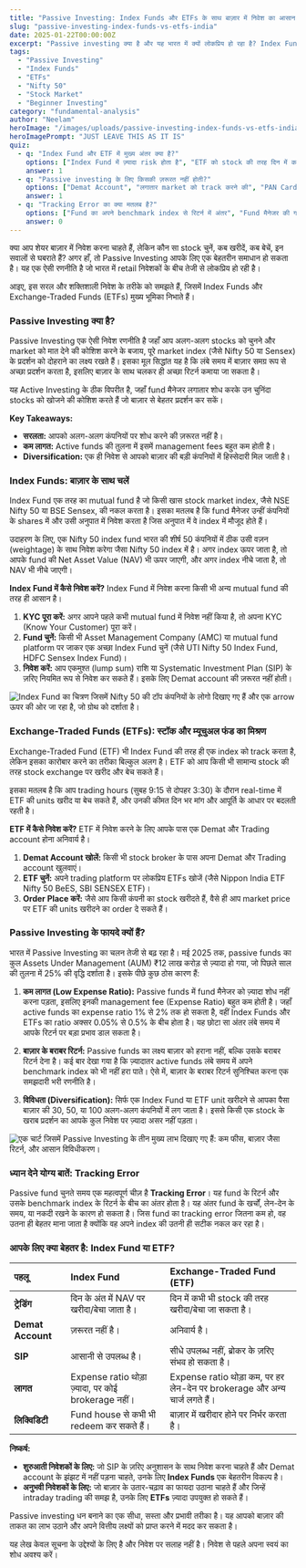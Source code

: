 ```yaml
---
title: "Passive Investing: Index Funds और ETFs के साथ बाज़ार में निवेश का आसान तरीका"
slug: "passive-investing-index-funds-vs-etfs-india"
date: 2025-01-22T00:00:00Z
excerpt: "Passive investing क्या है और यह भारत में क्यों लोकप्रिय हो रहा है? Index Funds और ETFs के बीच के अंतर को समझें और जानें कि आपके लिए कौन सा बेहतर है।"
tags:
  - "Passive Investing"
  - "Index Funds"
  - "ETFs"
  - "Nifty 50"
  - "Stock Market"
  - "Beginner Investing"
category: "fundamental-analysis"
author: "Neelam"
heroImage: "/images/uploads/passive-investing-index-funds-vs-etfs-india/hero-image.jpg"
heroImagePrompt: "JUST LEAVE THIS AS IT IS"
quiz:
  - q: "Index Fund और ETF में मुख्य अंतर क्या है?"
    options: ["Index Fund में ज़्यादा risk होता है", "ETF को stock की तरह दिन में कभी भी खरीद-बेच सकते हैं", "ETF में SIP नहीं कर सकते"]
    answer: 1
  - q: "Passive investing के लिए किसकी ज़रूरत नहीं होती?"
    options: ["Demat Account", "लगातार market को track करने की", "PAN Card"]
    answer: 1
  - q: "Tracking Error का क्या मतलब है?"
    options: ["Fund का अपने benchmark index से रिटर्न में अंतर", "Fund मैनेजर की गलती", "Brokerage चार्ज"]
    answer: 0
---
```


क्या आप शेयर बाज़ार में निवेश करना चाहते हैं, लेकिन कौन सा stock चुनें, कब खरीदें, कब बेचें, इन सवालों से घबराते हैं? अगर हाँ, तो Passive Investing आपके लिए एक बेहतरीन समाधान हो सकता है। यह एक ऐसी रणनीति है जो भारत में retail निवेशकों के बीच तेजी से लोकप्रिय हो रही है।

आइए, इस सरल और शक्तिशाली निवेश के तरीके को समझते हैं, जिसमें Index Funds और Exchange-Traded Funds (ETFs) मुख्य भूमिका निभाते हैं।

### Passive Investing क्या है?

Passive Investing एक ऐसी निवेश रणनीति है जहाँ आप अलग-अलग stocks को चुनने और market को मात देने की कोशिश करने के बजाय, पूरे market index (जैसे Nifty 50 या Sensex) के प्रदर्शन को दोहराने का लक्ष्य रखते हैं। इसका मूल सिद्धांत यह है कि लंबे समय में बाज़ार समग्र रूप से अच्छा प्रदर्शन करता है, इसलिए बाज़ार के साथ चलकर ही अच्छा रिटर्न कमाया जा सकता है।

यह Active Investing के ठीक विपरीत है, जहाँ fund मैनेजर लगातार शोध करके उन चुनिंदा stocks को खोजने की कोशिश करते हैं जो बाज़ार से बेहतर प्रदर्शन कर सकें।

**Key Takeaways:**
*   **सरलता:** आपको अलग-अलग कंपनियों पर शोध करने की ज़रूरत नहीं है।
*   **कम लागत:** Active funds की तुलना में इसमें management fees बहुत कम होती है।
*   **Diversification:** एक ही निवेश से आपको बाज़ार की बड़ी कंपनियों में हिस्सेदारी मिल जाती है।

### Index Funds: बाज़ार के साथ चलें

Index Fund एक तरह का mutual fund है जो किसी खास stock market index, जैसे NSE Nifty 50 या BSE Sensex, की नकल करता है। इसका मतलब है कि fund मैनेजर उन्हीं कंपनियों के shares में और उसी अनुपात में निवेश करता है जिस अनुपात में वे index में मौजूद होते हैं।

उदाहरण के लिए, एक Nifty 50 index fund भारत की शीर्ष 50 कंपनियों में ठीक उसी वज़न (weightage) के साथ निवेश करेगा जैसा Nifty 50 index में है। अगर index ऊपर जाता है, तो आपके fund की Net Asset Value (NAV) भी ऊपर जाएगी, और अगर index नीचे जाता है, तो NAV भी नीचे जाएगी।

**Index Fund में कैसे निवेश करें?**
Index Fund में निवेश करना किसी भी अन्य mutual fund की तरह ही आसान है।
1.  **KYC पूरा करें:** अगर आपने पहले कभी mutual fund में निवेश नहीं किया है, तो अपना KYC (Know Your Customer) पूरा करें।
2.  **Fund चुनें:** किसी भी Asset Management Company (AMC) या mutual fund platform पर जाकर एक अच्छा Index Fund चुनें (जैसे UTI Nifty 50 Index Fund, HDFC Sensex Index Fund)।
3.  **निवेश करें:** आप एकमुश्त (lump sum) राशि या Systematic Investment Plan (SIP) के ज़रिए नियमित रूप से निवेश कर सकते हैं। इसके लिए Demat account की ज़रूरत नहीं होती।

![Index Fund का चित्रण जिसमें Nifty 50 की टॉप कंपनियों के लोगो दिखाए गए हैं और एक arrow ऊपर की ओर जा रहा है, जो ग्रोथ को दर्शाता है।](/images/uploads/passive-investing-index-funds-vs-etfs-india/index-fund-concept.png)

### Exchange-Traded Funds (ETFs): स्टॉक और म्यूचुअल फंड का मिश्रण

Exchange-Traded Fund (ETF) भी Index Fund की तरह ही एक index को track करता है, लेकिन इसका कारोबार करने का तरीका बिल्कुल अलग है। ETF को आप किसी भी सामान्य stock की तरह stock exchange पर खरीद और बेच सकते हैं।

इसका मतलब है कि आप trading hours (सुबह 9:15 से दोपहर 3:30) के दौरान real-time में ETF की units खरीद या बेच सकते हैं, और उनकी कीमत दिन भर मांग और आपूर्ति के आधार पर बदलती रहती है।

**ETF में कैसे निवेश करें?**
ETF में निवेश करने के लिए आपके पास एक Demat और Trading account होना अनिवार्य है।
1.  **Demat Account खोलें:** किसी भी stock broker के पास अपना Demat और Trading account खुलवाएं।
2.  **ETF चुनें:** अपने trading platform पर लोकप्रिय ETFs खोजें (जैसे Nippon India ETF Nifty 50 BeES, SBI SENSEX ETF)।
3.  **Order Place करें:** जैसे आप किसी कंपनी का stock खरीदते हैं, वैसे ही आप market price पर ETF की units खरीदने का order दे सकते हैं।

### Passive Investing के फायदे क्यों हैं?

भारत में Passive Investing का चलन तेजी से बढ़ रहा है। मई 2025 तक, passive funds का कुल Assets Under Management (AUM) ₹12 लाख करोड़ से ज़्यादा हो गया, जो पिछले साल की तुलना में 25% की वृद्धि दर्शाता है। इसके पीछे कुछ ठोस कारण हैं:

1.  **कम लागत (Low Expense Ratio):** Passive funds में fund मैनेजर को ज़्यादा शोध नहीं करना पड़ता, इसलिए इनकी management fee (Expense Ratio) बहुत कम होती है। जहाँ active funds का expense ratio 1% से 2% तक हो सकता है, वहीं Index Funds और ETFs का ratio अक्सर 0.05% से 0.5% के बीच होता है। यह छोटा सा अंतर लंबे समय में आपके रिटर्न पर बड़ा प्रभाव डाल सकता है।

2.  **बाज़ार के बराबर रिटर्न:** Passive funds का लक्ष्य बाज़ार को हराना नहीं, बल्कि उसके बराबर रिटर्न देना है। कई बार देखा गया है कि ज़्यादातर active funds लंबे समय में अपने benchmark index को भी नहीं हरा पाते। ऐसे में, बाज़ार के बराबर रिटर्न सुनिश्चित करना एक समझदारी भरी रणनीति है।

3.  **विविधता (Diversification):** सिर्फ एक Index Fund या ETF unit खरीदने से आपका पैसा बाज़ार की 30, 50, या 100 अलग-अलग कंपनियों में लग जाता है। इससे किसी एक stock के खराब प्रदर्शन का आपके कुल निवेश पर ज़्यादा असर नहीं पड़ता।

![एक चार्ट जिसमें Passive Investing के तीन मुख्य लाभ दिखाए गए हैं: कम फीस, बाज़ार जैसा रिटर्न, और आसान विविधीकरण।](/images/uploads/passive-investing-index-funds-vs-etfs-india/passive-investing-benefits.png)

### ध्यान देने योग्य बातें: Tracking Error

Passive fund चुनते समय एक महत्वपूर्ण चीज़ है **Tracking Error**। यह fund के रिटर्न और उसके benchmark index के रिटर्न के बीच का अंतर होता है। यह अंतर fund के खर्चों, लेन-देन के समय, या नकदी रखने के कारण हो सकता है। जिस fund का tracking error जितना कम हो, वह उतना ही बेहतर माना जाता है क्योंकि वह अपने index की उतनी ही सटीक नकल कर रहा है।

### आपके लिए क्या बेहतर है: Index Fund या ETF?

| पहलू | Index Fund | Exchange-Traded Fund (ETF) |
| :--- | :--- | :--- |
| **ट्रेडिंग** | दिन के अंत में NAV पर खरीदा/बेचा जाता है। | दिन में कभी भी stock की तरह खरीदा/बेचा जा सकता है। |
| **Demat Account** | ज़रूरत नहीं है। | अनिवार्य है। |
| **SIP** | आसानी से उपलब्ध है। | सीधे उपलब्ध नहीं, ब्रोकर के ज़रिए संभव हो सकता है। |
| **लागत** | Expense ratio थोड़ा ज़्यादा, पर कोई brokerage नहीं। | Expense ratio थोड़ा कम, पर हर लेन-देन पर brokerage और अन्य चार्ज लगते हैं। |
| **लिक्विडिटी** | Fund house से कभी भी redeem कर सकते हैं। | बाज़ार में खरीदार होने पर निर्भर करता है। |

**निष्कर्ष:**
*   **शुरुआती निवेशकों के लिए:** जो SIP के ज़रिए अनुशासन के साथ निवेश करना चाहते हैं और Demat account के झंझट में नहीं पड़ना चाहते, उनके लिए **Index Funds** एक बेहतरीन विकल्प है।
*   **अनुभवी निवेशकों के लिए:** जो बाज़ार के उतार-चढ़ाव का फायदा उठाना चाहते हैं और जिन्हें intraday trading की समझ है, उनके लिए **ETFs** ज़्यादा उपयुक्त हो सकते हैं।

Passive investing धन बनाने का एक सीधा, सस्ता और प्रभावी तरीका है। यह आपको बाज़ार की ताकत का लाभ उठाने और अपने वित्तीय लक्ष्यों को प्राप्त करने में मदद कर सकता है।

यह लेख केवल सूचना के उद्देश्यों के लिए है और निवेश पर सलाह नहीं है। निवेश से पहले अपना स्वयं का शोध अवश्य करें।